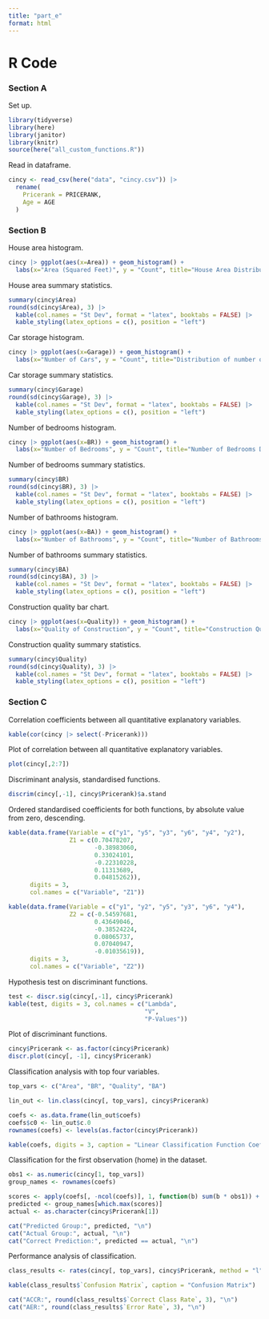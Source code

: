 ```yaml
---
title: "part_e"
format: html
---
```


# R Code

### Section A

Set up.
```r
library(tidyverse)
library(here)
library(janitor)
library(knitr)
source(here("all_custom_functions.R"))
```

Read in dataframe.
```r
cincy <- read_csv(here("data", "cincy.csv")) |>
  rename(
    Pricerank = PRICERANK,
    Age = AGE
  )
```

### Section B

House area histogram.
```r
cincy |> ggplot(aes(x=Area)) + geom_histogram() + 
  labs(x="Area (Squared Feet)", y = "Count", title="House Area Distribution")
```

House area summary statistics.
```r
summary(cincy$Area)
round(sd(cincy$Area), 3) |>
  kable(col.names = "St Dev", format = "latex", booktabs = FALSE) |>
  kable_styling(latex_options = c(), position = "left")
```

Car storage histogram.
```r
cincy |> ggplot(aes(x=Garage)) + geom_histogram() + 
  labs(x="Number of Cars", y = "Count", title="Distribution of number of cars able to be in Garage")
```

Car storage summary statistics.
```r
summary(cincy$Garage)
round(sd(cincy$Garage), 3) |>
  kable(col.names = "St Dev", format = "latex", booktabs = FALSE) |>
  kable_styling(latex_options = c(), position = "left")
```

Number of bedrooms histogram.
```r
cincy |> ggplot(aes(x=BR)) + geom_histogram() + 
  labs(x="Number of Bedrooms", y = "Count", title="Number of Bedrooms Distribution")
```

Number of bedrooms summary statistics.
```r
summary(cincy$BR)
round(sd(cincy$BR), 3) |>
  kable(col.names = "St Dev", format = "latex", booktabs = FALSE) |>
  kable_styling(latex_options = c(), position = "left")
```

Number of bathrooms histogram.
```r
cincy |> ggplot(aes(x=BA)) + geom_histogram() + 
  labs(x="Number of Bathrooms", y = "Count", title="Number of Bathrooms Distribution")
```

Number of bathrooms summary statistics.
```r
summary(cincy$BA)
round(sd(cincy$BA), 3) |>
  kable(col.names = "St Dev", format = "latex", booktabs = FALSE) |>
  kable_styling(latex_options = c(), position = "left")
```

Construction quality bar chart.
```r
cincy |> ggplot(aes(x=Quality)) + geom_histogram() + 
  labs(x="Quality of Construction", y = "Count", title="Construction Quality Distribution")
```

Construction quality summary statistics.
```r
summary(cincy$Quality)
round(sd(cincy$Quality), 3) |>
  kable(col.names = "St Dev", format = "latex", booktabs = FALSE) |>
  kable_styling(latex_options = c(), position = "left")
```

### Section C

Correlation coefficients between all quantitative explanatory variables.
```r
kable(cor(cincy |> select(-Pricerank)))
```

Plot of correlation between all quantitative explanatory variables.
```r
plot(cincy[,2:7])
```

Discriminant analysis, standardised functions.
```r
discrim(cincy[,-1], cincy$Pricerank)$a.stand
```

Ordered standardised coefficients for both functions, by absolute value from zero, descending.
```r
kable(data.frame(Variable = c("y1", "y5", "y3", "y6", "y4", "y2"),
                 Z1 = c(0.70478207,
                        -0.38983060,
                        0.33024101,
                        -0.22310228,
                        0.11313689,
                        0.04815262)),
      digits = 3,
      col.names = c("Variable", "Z1"))

kable(data.frame(Variable = c("y1", "y2", "y5", "y3", "y6", "y4"),
                 Z2 = c(-0.54597681,
                        0.43649046,
                        -0.38524224,
                        0.08065737,
                        0.07040947,
                        -0.01035619)),
      digits = 3,
      col.names = c("Variable", "Z2"))
```

Hypothesis test on discriminant functions.
```r
test <- discr.sig(cincy[,-1], cincy$Pricerank)
kable(test, digits = 3, col.names = c("Lambda",
                                      "V",
                                      "P-Values"))
```

Plot of discriminant functions.
```r
cincy$Pricerank <- as.factor(cincy$Pricerank)
discr.plot(cincy[, -1], cincy$Pricerank)
```


Classification analysis with top four variables.
```r
top_vars <- c("Area", "BR", "Quality", "BA")

lin_out <- lin.class(cincy[, top_vars], cincy$Pricerank)

coefs <- as.data.frame(lin_out$coefs)
coefs$c0 <- lin_out$c.0
rownames(coefs) <- levels(as.factor(cincy$Pricerank))

kable(coefs, digits = 3, caption = "Linear Classification Function Coefficients (Top 4 Variables)")
```

Classification for the first observation (home) in the dataset.
```r
obs1 <- as.numeric(cincy[1, top_vars])
group_names <- rownames(coefs)

scores <- apply(coefs[, -ncol(coefs)], 1, function(b) sum(b * obs1)) + coefs$c0
predicted <- group_names[which.max(scores)]
actual <- as.character(cincy$Pricerank[1])

cat("Predicted Group:", predicted, "\n")
cat("Actual Group:", actual, "\n")
cat("Correct Prediction:", predicted == actual, "\n")
```

Performance analysis of classification.
```r
class_results <- rates(cincy[, top_vars], cincy$Pricerank, method = "l")

kable(class_results$`Confusion Matrix`, caption = "Confusion Matrix")

cat("ACCR:", round(class_results$`Correct Class Rate`, 3), "\n")
cat("AER:", round(class_results$`Error Rate`, 3), "\n")
```


